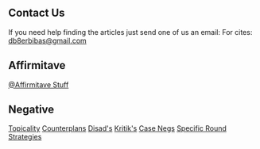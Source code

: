 ==﻿Contact Us== 
If you need help finding the articles just send one of us an email: 
For cites: [[mailto:db8erbibas@gmail.com|db8erbibas@gmail.com]]
==﻿Affirmitave== 
[[@Affirmitave Stuff]]
==﻿Negative== 
[[@Negative-Topicality|Topicality]]
[[@Negative-Counterplans|Counterplans]]
[[@Negative-Disad's|Disad's]]
[[Negative-Kritik's|Kritik's]]
[[@Negative-Specific Country's|Case Negs]]
[[@Negative-Specific Rounds|Specific Round Strategies]]